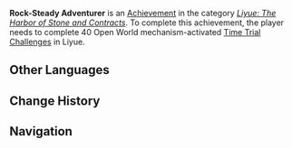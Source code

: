 {{Achievement Infobox
|title        = Rock-Steady Adventurer
|id           = 80055
|order id     = 0055
|category     = Liyue: The Harbor of Stone and Contracts
|description  = Complete 40 Open World mechanism-activated [[Time Trial Challenge]]s in Liyue (The Chasm is counted separately).
|requirements = 
|primogems    = 20
|tracking     = Tracks the amount of Open World mechanism-activated Time Trial Challenges found in Liyue.
|topic        = Time Trial Challenges
|set          = Rock-Steady Adventurer
|tier         = 3
|tiers_total  = 3
|tier1        = Rock-Steady Adventurer (Tier 1)
|tier2        = Rock-Steady Adventurer (Tier 2)
|tier3        = Rock-Steady Adventurer (Tier 3)
|prev         = Rock-Steady Adventurer (Tier 2)
|next         = 
}}
'''Rock-Steady Adventurer''' is an [[Achievement]] in the category ''[[Liyue: The Harbor of Stone and Contracts]]''. To complete this achievement, the player needs to complete 40 Open World mechanism-activated [[Time Trial Challenge]]s in Liyue.
<!--
==Trivia==

==Video Guides==
{{EVT
|video1   = 
|caption1 = 
}}
-->
==Other Languages==
{{Transclude|Rock-Steady Adventurer|Other Languages}}

==Change History==
{{Change History|1.0}}
<!--
==References==
{{Reflist}}
-->
==Navigation==
{{Achievement Navbox|Liyue: The Harbor of Stone and Contracts}}